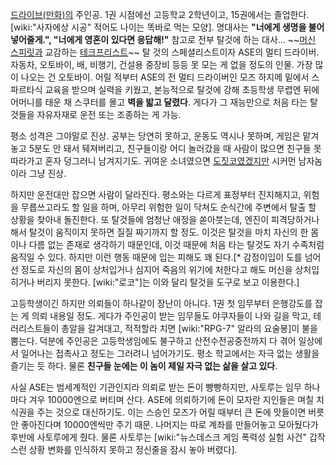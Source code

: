 [[드라이브(만화)]]의 주인공. 1권 시점에선 고등학교 2학년이고, 15권에서는 졸업한다. [wiki:"사자에상 시공" 적어도 나이는 똑바로 먹는 모양]. 명대사는 '''"너에게 생명을 불어넣어줄게.", "너에게 영혼이 있다면 응답해!"''' 참고로 전부 탈것에 하는 대사... ~~[[머신 스피릿]]과 교감하는 [[테크프리스트]]~~
탈 것의 스페셜리스트이자 ASE의 멀티 드라이버. 자동차, 오토바이, 배, 비행기, 건설용 중장비 등등 못 모는 게 없을 정도의 인물. 가장 많이 나오는 건 오토바이. 어릴 적부터 ASE의 전 멀티 드라이버인 모즈 하지메 밑에서 스파르타식 교육을 받으며 실력을 키웠고, 본능적으로 탈것에 강해 초등학생 무렵엔 뒤에 어머니를 태운 채 스쿠터를 몰고 '''벽을 밟고 달렸다'''. 게다가 그 재능만으로 처음 타는 탈 것들을 자유자재로 운전 또는 조종하는 게 가능.

평소 성격은 그야말로 진상. 공부는 당연히 못하고, 운동도 역시나 못하며, 게임은 맡겨놓고 5분도 안 돼서 뒈져버리고, 친구들이랑 어디 놀러갔을 때 사람이 많으면 친구들 못 따라가고 혼자 덩그러니 남겨지기도. 귀여운 소녀였으면 [[도짓코]]였겠지만 시커먼 남자놈이라 그냥 진상.

하지만 운전대만 잡으면 사람이 달라진다. 평소와는 다르게 표정부터 진지해지고, 위험을 무릅쓰고라도 할 일을 하며, 아무리 위험한 일이 닥쳐도 순식간에 주변에서 탈출 할 상황을 찾아내 돌진한다. 또 탈것들에 엄청난 애정을 쏟아붓는데, 엔진이 피격당하거나 해서 탈것이 움직이지 못하면 질질 짜기까지 할 정도. 이것은 탈것을 마치 자신의 한 몸이나 다름 없는 존재로 생각하기 때문인데, 이것 때문에 처음 타는 탈것도 자기 수족처럼 움직일 수 있다. 하지만 이런 행동 때문에 입는 피해도 꽤 된다.[* 감정이입이 도를 넘어선 정도로 자신의 몸이 상처입거나 심지어 죽음의 위기에 처한다고 해도 머신을 상처입히거나 버리지 못한다. [wiki:"로코"]는 이와 달리 탈것을 도구로 보고 이용한다.]

고등학생이긴 하지만 의뢰들이 하나같이 장난이 아니다. 1권 첫 임무부터 은행강도를 잡는 게 의뢰 내용일 정도. 게다가 주인공이 받는 임무들도 야쿠자들이 나와 길을 막고, 테러리스트들이 총알을 갈겨대고, 적적할라 치면 [wiki:"RPG-7" 알라의 요술봉]이 불을 뿜는다. 덕분에 주인공은 고등학생임에도 불구하고 산전수전공중전까지 다 겪어 일상에서 일어나는 접촉사고 정도는 그러려니 넘어가기도. 평소 학교에서는 자극 없는 생활을 즐기는 듯 하다. 물론 '''친구들 눈에는 이 놈이 제일 자극 없는 삶을 살고 있다'''.

사실 ASE는 범세계적인 기관인지라 의뢰로 받는 돈이 빵빵하지만, 사토루는 임무 하나마다 겨우 10000엔으로 버티며 산다. ASE에 의뢰하기에 돈이 모자란 지인들은 며칠 치 식권을 주는 것으로 대신하기도. 이는 스승인 모즈가 어릴 때부터 큰 돈에 맛들이면 버릇 안 좋아진다며 10000엔씩만 주기 때문. 나머지는 따로 계좌를 만들어놓고 모아뒀다가 후반에 사토루에게 줬다. 물론 사토루는 [wiki:"뉴스데스크 게임 폭력성 실험 사건" 갑작스런 상황 변화를 인식하지 못하고 정신줄을 잠시 놓아 버렸다].

